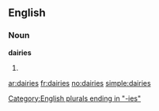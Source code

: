 ==English==

===Noun===
'''dairies'''

# {{plural of|[[dairy]]}}

[[Category:English plurals ending in "-ies"]]

[[ar:dairies]]
[[fr:dairies]]
[[no:dairies]]
[[simple:dairies]]